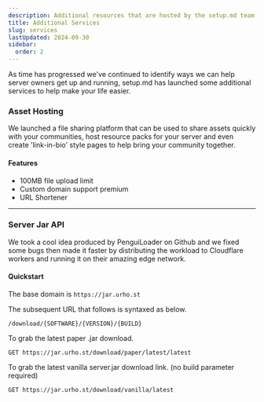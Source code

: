 ```yaml
---
description: Additional resources that are hosted by the setup.md team.
title: Additional Services
slug: services
lastUpdated: 2024-09-30
sidebar:
  order: 2
---
```



As time has progressed we've continued to identify ways we can help server owners get up and running, setup.md has launched some additional services to help make your life easier.

### Asset Hosting

We launched a file sharing platform that can be used to share assets quickly with your communities, host resource packs for your server and even create 'link-in-bio' style pages to help bring your community together.

#### Features

<ul class="pl-5 list-disc">
    <li>100MB file upload limit</li>
    <li>Custom domain support <MainStatusPill info>premium</MainStatusPill></li>
    <li>URL Shortener</li>
</ul>

 <CardGrid>
  <LinkCard title="Dashboard" href="https://usercontent.smd.gg/dashboard" />
  <LinkCard title="Guide" href="/t/textures" />
</CardGrid>

---

### Server Jar API

We took a cool idea produced by PenguiLoader on Github and we fixed some bugs then made it faster by distributing the workload to Cloudflare workers and running it on their amazing edge network.

#### Quickstart

The base domain is `https://jar.urho.st`

The subsequent URL that follows is syntaxed as below.

`/download/{SOFTWARE}/{VERSION}/{BUILD}`

To grab the latest paper .jar download.

`GET https://jar.urho.st/download/paper/latest/latest`

To grab the latest vanilla server.jar download link. (no build parameter required)

`GET https://jar.urho.st/download/vanilla/latest`

 <CardGrid>
  <LinkCard title="PenguiLoader/MC-SRV-DL-API" href="https://github.com/PenguiLoader/MC-SRV-DL-API" />
  <LinkCard title="setupmd/mc-jar-api" href="https://github.com/setupmd/mc-jar-api" />
</CardGrid>
